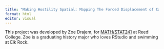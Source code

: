 ```yaml
---
title: "Making Hostility Spatial: Mapping The Forced Displacement of Campsites in Portland"
format: html
editor: visual
---
```


This project was developed by Zoe Drajem, for [MATH/STAT241](https://aallorant.github.io/math241s24/) at Reed College. Zoe is a graduating history major who loves RStudio and swimming at Elk Rock.
